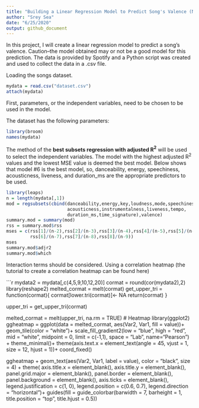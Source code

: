 ```yaml
---
title: "Building a Linear Regression Model to Predict Song's Valence (Not finished)"
author: "Srey Sea"
date: "6/25/2020"
output: github_document
---
```


In this project, I will create a linear regression model to predict a song's valence. Caution--the model obtained may or not be a good model for this prediction. The data is provided by Spotify and a Python script was created and used to collect the data in a .csv file.

Loading the songs dataset.

```r
mydata = read.csv("dataset.csv")
attach(mydata)
```

First, parameters, or the independent variables, need to be chosen to be used in the model.

The dataset has the following parameters:
```r
library(broom)
names(mydata)
```

The method of the **best subsets regression with adjusted R$^2$** will be used to select the independent variables. The model with the highest adjusted R$^2$ values and the lowest MSE value is deemed the best model. Below shows that model #6 is the best model, so, danceability, energy, speechiness, acousticness, liveness, and duration_ms are the appropriate predictors to be used.

```r
library(leaps)
n = length(mydata[,1])
mod = regsubsets(cbind(danceability,energy,key,loudness,mode,speechiness,
                       acousticness,instrumentalness,liveness,tempo,
                       duration_ms,time_signature),valence)
summary.mod = summary(mod)
rss = summary.mod$rss
mses = c(rss[1]/(n-2),rss[2]/(n-3),rss[3]/(n-4),rss[4]/(n-5),rss[5]/(n-6),
         rss[6]/(n-7),rss[7]/(n-8),rss[8]/(n-9))
mses
summary.mod$adjr2
summary.mod$which
```

Interaction terms should be considered. Using a correlation heatmap (the tutorial to create a correlation heatmap can be found here)

```r
mydata2 = mydata[,c(4,5,9,10,12,20)]
cormat = round(cor(mydata2),2)
library(reshape2)
melted_cormat = melt(cormat)
get_upper_tri = function(cormat){
  cormat[lower.tri(cormat)]<- NA
  return(cormat)
}

upper_tri = get_upper_tri(cormat)

melted_cormat = melt(upper_tri, na.rm = TRUE)
# Heatmap
library(ggplot2)
ggheatmap = ggplot(data = melted_cormat, aes(Var2, Var1, fill = value))+
  geom_tile(color = "white")+
  scale_fill_gradient2(low = "blue", high = "red", mid = "white", 
                       midpoint = 0, limit = c(-1,1), space = "Lab", 
                       name="Pearson\nCorrelation") +
  theme_minimal()+ 
  theme(axis.text.x = element_text(angle = 45, vjust = 1, 
                                   size = 12, hjust = 1))+
  coord_fixed()

ggheatmap + 
  geom_text(aes(Var2, Var1, label = value), color = "black", size = 4) +
  theme(
    axis.title.x = element_blank(),
    axis.title.y = element_blank(),
    panel.grid.major = element_blank(),
    panel.border = element_blank(),
    panel.background = element_blank(),
    axis.ticks = element_blank(),
    legend.justification = c(1, 0),
    legend.position = c(0.6, 0.7),
    legend.direction = "horizontal")+
  guides(fill = guide_colorbar(barwidth = 7, barheight = 1,
                               title.position = "top", title.hjust = 0.5))